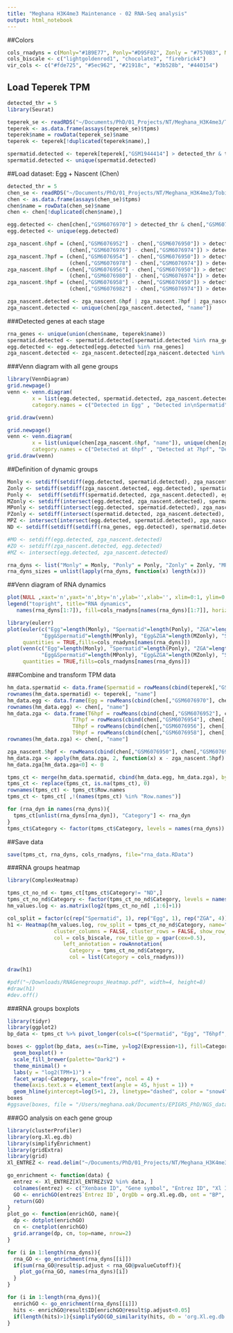 ```yaml
---
title: "Meghana H3K4me3 Maintenance - 02 RNA-Seq analysis"
output: html_notebook
---
```

##Colors
```r
cols_rnadyns = c(Monly="#1B9E77", Ponly="#D95F02", Zonly = "#7570B3", MPonly = "#E7298A", MZonly = "#66A61E", PZonly = "#E6AB02", MPZ = "#A6761D", ND = "#666666")
cols_biscale <- c("lightgoldenrod1", "chocolate3", "firebrick4")
vir_cols <- c("#fde725", "#5ec962", "#21918c", "#3b528b", "#440154")
```

## Load Teperek TPM
```r
detected_thr = 5
library(Seurat)

teperek_se <- readRDS("~/Documents/PhD/01_Projects/NT/Meghana_H3K4me3/Tobias data/meghana_rnaseq/GSE75164/se.rds")
teperek <- as.data.frame(assays(teperek_se)$tpms)
teperek$name = rowData(teperek_se)$name
teperek <- teperek[!duplicated(teperek$name),]

spermatid.detected <- teperek[teperek[,"GSM1944414"] > detected_thr & teperek[,"GSM1944415"] > detected_thr & teperek[,"GSM1944416"] > detected_thr, "name"]
spermatid.detected <- unique(spermatid.detected)
```

##Load dataset: Egg + Nascent (Chen)
```r
detected_thr = 5
chen_se <- readRDS("~/Documents/PhD/01_Projects/NT/Meghana_H3K4me3/Tobias data/meghana_rnaseq/GSE201835/se.rds")
chen <- as.data.frame(assays(chen_se)$tpms)
chen$name = rowData(chen_se)$name
chen <- chen[!duplicated(chen$name),]

egg.detected <- chen[chen[,"GSM6076970"] > detected_thr & chen[,"GSM6076971"] > detected_thr, "name"]
egg.detected <- unique(egg.detected)

zga_nascent.6hpf = (chen[,"GSM6076952"] - chen[,"GSM6076950"]) > detected_thr & (chen[,"GSM6076953"] - chen[,"GSM6076951"]) > detected_thr &     
                    (chen[,"GSM6076976"] - chen[,"GSM6076974"]) > detected_thr & (chen[,"GSM6076977"] - chen[,"GSM6076975"]) > detected_thr
zga_nascent.7hpf = (chen[,"GSM6076954"] - chen[,"GSM6076950"]) > detected_thr & (chen[,"GSM6076955"] - chen[,"GSM6076951"]) > detected_thr & 
                    (chen[,"GSM6076978"] - chen[,"GSM6076974"]) > detected_thr & (chen[,"GSM6076979"] - chen[,"GSM6076975"]) > detected_thr
zga_nascent.8hpf = (chen[,"GSM6076956"] - chen[,"GSM6076950"]) > detected_thr & (chen[,"GSM6076957"] - chen[,"GSM6076951"]) > detected_thr & 
                    (chen[,"GSM6076980"] - chen[,"GSM6076974"]) > detected_thr & (chen[,"GSM6076981"] - chen[,"GSM6076975"]) > detected_thr
zga_nascent.9hpf = (chen[,"GSM6076958"] - chen[,"GSM6076950"]) > detected_thr & (chen[,"GSM6076959"] - chen[,"GSM6076951"]) > detected_thr & 
                    (chen[,"GSM6076982"] - chen[,"GSM6076974"]) > detected_thr & (chen[,"GSM6076983"] - chen[,"GSM6076975"]) > detected_thr

zga_nascent.detected <- zga_nascent.6hpf | zga_nascent.7hpf | zga_nascent.8hpf | zga_nascent.9hpf
zga_nascent.detected <- unique(chen[zga_nascent.detected, "name"])
```

###Detected genes at each stage
```r
rna_genes <- unique(union(chen$name, teperek$name))
spermatid.detected <- spermatid.detected[spermatid.detected %in% rna_genes]
egg.detected <- egg.detected[egg.detected %in% rna_genes]
zga_nascent.detected <- zga_nascent.detected[zga_nascent.detected %in% rna_genes]
```

###Venn diagram with all gene groups
```r
library(VennDiagram)
grid.newpage()
venn <- venn.diagram(
        x = list(egg.detected, spermatid.detected, zga_nascent.detected), filename=NULL, output=TRUE,
        category.names = c("Detected in Egg" , "Detected in\nSpermatid" , "Detected at ZGA (nascent)"))

grid.draw(venn)

grid.newpage()
venn <- venn.diagram(
        x = list(unique(chen[zga_nascent.6hpf, "name"]), unique(chen[zga_nascent.7hpf, "name"]), unique(chen[zga_nascent.8hpf, "name"]), unique(chen[zga_nascent.9hpf, "name"])), filename=NULL, output=TRUE,
        category.names = c("Detected at 6hpf" , "Detected at 7hpf", "Detected at 8hpf", "Detected at 9hpf"))
grid.draw(venn)
```

##Definition of dynamic groups
```r
Monly <- setdiff(setdiff(egg.detected, spermatid.detected), zga_nascent.detected)
Zonly <- setdiff(setdiff(zga_nascent.detected, egg.detected), spermatid.detected)
Ponly <-  setdiff(setdiff(spermatid.detected, zga_nascent.detected), egg.detected)
MZonly <- setdiff(intersect(egg.detected, zga_nascent.detected), spermatid.detected)
MPonly <- setdiff(intersect(egg.detected, spermatid.detected), zga_nascent.detected)
PZonly <- setdiff(intersect(spermatid.detected, zga_nascent.detected), egg.detected)
MPZ <- intersect(intersect(egg.detected, spermatid.detected), zga_nascent.detected)
ND <- setdiff(setdiff(setdiff(rna_genes, egg.detected), spermatid.detected), zga_nascent.detected)

#MO <- setdiff(egg.detected, zga_nascent.detected)
#ZO <- setdiff(zga_nascent.detected, egg.detected)
#MZ <- intersect(egg.detected, zga_nascent.detected)

rna_dyns <- list("Monly" = Monly, "Ponly" = Ponly, "Zonly" = Zonly, "MPonly" = MPonly, "MZonly" = MZonly, "PZonly" = PZonly, "MPZ"= MPZ, "ND"= ND)
rna_dyns_sizes = unlist(lapply(rna_dyns, function(x) length(x)))
```

##Venn diagram of RNA dynamics
```r
plot(NULL ,xaxt='n',yaxt='n',bty='n',ylab='',xlab='', xlim=0:1, ylim=0:1)
legend("topright", title="RNA dynamics",
   names(rna_dyns[1:7]), fill=cols_rnadyns[names(rna_dyns)[1:7]], horiz=FALSE)

library(eulerr)
plot(euler(c("Egg"=length(Monly), "Spermatid"=length(Ponly), "ZGA"=length(Zonly),
           "Egg&Spermatid"=length(MPonly), "Egg&ZGA"=length(MZonly), "Spermatid&ZGA"=length(PZonly), "Egg&Spermatid&ZGA"=length(MPZ))),
     quantities = TRUE,fills=cols_rnadyns[names(rna_dyns)])
plot(venn(c("Egg"=length(Monly), "Spermatid"=length(Ponly), "ZGA"=length(Zonly),
           "Egg&Spermatid"=length(MPonly), "Egg&ZGA"=length(MZonly), "Spermatid&ZGA"=length(PZonly), "Egg&Spermatid&ZGA"=length(MPZ))),
     quantities = TRUE,fills=cols_rnadyns[names(rna_dyns)])
```
###Combine and transform TPM data 
```r
hm_data.spermatid <- data.frame(Spermatid = rowMeans(cbind(teperek[,"GSM1944414"], teperek[,"GSM1944415"], teperek[,"GSM1944416"])))
rownames(hm_data.spermatid) <- teperek[, "name"]
hm_data.egg <- data.frame(Egg = rowMeans(cbind(chen[,"GSM6076970"], chen[,"GSM6076971"])))
rownames(hm_data.egg) <- chen[, "name"]
hm_data.zga <- data.frame(T6hpf = rowMeans(cbind(chen[,"GSM6076952"], chen[,"GSM6076953"])),# chen[,"GSM6076976"], chen[,"GSM6076977"])), 
                     T7hpf = rowMeans(cbind(chen[,"GSM6076954"], chen[,"GSM6076955"])),# chen[,"GSM6076978"], chen[,"GSM6076979"])),
                     T8hpf = rowMeans(cbind(chen[,"GSM6076956"], chen[,"GSM6076957"])),#, chen[,"GSM6076980"], chen[,"GSM6076981"])),
                     T9hpf = rowMeans(cbind(chen[,"GSM6076958"], chen[,"GSM6076959"])))#, chen[,"GSM6076982"], chen[,"GSM6076983"])))
rownames(hm_data.zga) <- chen[, "name"]

zga_nascent.5hpf <- rowMeans(cbind(chen[,"GSM6076950"], chen[,"GSM6076951"]))#, chen[,"GSM6076974"], chen[,"GSM6076975"]))
hm_data.zga <- apply(hm_data.zga, 2, function(x) x - zga_nascent.5hpf)
hm_data.zga[hm_data.zga<0] <- 0

tpms_ct <- merge(hm_data.spermatid, cbind(hm_data.egg, hm_data.zga), by = "row.names", all = TRUE)
tpms_ct <- replace(tpms_ct, is.na(tpms_ct), 0)
rownames(tpms_ct) <- tpms_ct$Row.names
tpms_ct <- tpms_ct[ ,!(names(tpms_ct) %in% "Row.names")]

for (rna_dyn in names(rna_dyns)){
  tpms_ct[unlist(rna_dyns[rna_dyn]), "Category"] <- rna_dyn
}
tpms_ct$Category <- factor(tpms_ct$Category, levels = names(rna_dyns))
```

##Save data
```r
save(tpms_ct, rna_dyns, cols_rnadyns, file="rna_data.RData")
```

###RNA groups heatmap
```r
library(ComplexHeatmap)

tpms_ct_no_nd <- tpms_ct[tpms_ct$Category!= "ND",]
tpms_ct_no_nd$Category <- factor(tpms_ct_no_nd$Category, levels = names(rna_dyns)[1:7])
hm_values.log <- as.matrix(log2(tpms_ct_no_nd[ ,1:6]+1))

col_split = factor(c(rep("Spermatid", 1), rep("Egg", 1), rep("ZGA", 4)))
h1 <- Heatmap(hm_values.log, row_split = tpms_ct_no_nd$Category, name="log2(TPM+1)",
               cluster_columns = FALSE, cluster_rows = FALSE, show_row_names = FALSE, column_split = col_split, row_title_rot = 0, cluster_row_slices = FALSE,
               col = cols_biscale, row_title_gp = gpar(cex=0.5), 
                  left_annotation = rowAnnotation(
                    Category = tpms_ct_no_nd$Category,
                    col = list(Category = cols_rnadyns)))

draw(h1)

#pdf("~/Downloads/RNAGenegroups_Heatmap.pdf", width=4, height=8)
#draw(h1)
#dev.off()
```
###RNA groups boxplots
```r
library(tidyr)
library(ggplot2)
bp_data <- tpms_ct %>% pivot_longer(cols=c("Spermatid", "Egg", "T6hpf", "T7hpf", "T8hpf", "T9hpf"), names_to='Time', values_to='Expression')

boxes <- ggplot(bp_data, aes(x=Time, y=log2(Expression+1), fill=Category)) + 
  geom_boxplot() + 
  scale_fill_brewer(palette="Dark2") +
  theme_minimal() + 
  labs(y = "log2(TPM+1)") +  
  facet_wrap(~Category, scale="free", ncol = 4) +
  theme(axis.text.x = element_text(angle = 45, hjust = 1)) +
  geom_hline(yintercept=log(5+1, 2), linetype="dashed", color = "snow4")
boxes
#ggsave(boxes, file = "/Users/meghana.oak/Documents/EPIGRS_PhD/NGS_data_sorted/Plots/Fig2/iv_RNAGenegroups_Boxplots.tiff", width = 22, height = 12, units = "cm")
```

###GO analysis on each gene group
```r
library(clusterProfiler)
library(org.Xl.eg.db)
library(simplifyEnrichment)
library(gridExtra)
library(grid)
Xl_ENTREZ <- read.delim("~/Documents/PhD/01_Projects/NT/Meghana_H3K4me3/NGS_data_sorted/Genome_Xl10.1/GenePageLaevisEntrezGeneUnigeneMapping.txt", header = FALSE)

go_enrichment <- function(data) {
  entrez <- Xl_ENTREZ[Xl_ENTREZ$V2 %in% data, ] 
  colnames(entrez) <- c("Xenbase ID", "Gene symbol", "Entrez ID", "Xl ID unknown")
  GO <- enrichGO(entrez$`Entrez ID`, OrgDb = org.Xl.eg.db, ont = "BP", readable = TRUE)
  return(GO)
}
plot_go <- function(enrichGO, name){
  dp <- dotplot(enrichGO)
  cn <- cnetplot(enrichGO)
  grid.arrange(dp, cn, top=name, nrow=2)
}

for (i in 1:length(rna_dyns)){
  rna_GO <- go_enrichment(rna_dyns[[i]])
  if(sum(rna_GO@result$p.adjust < rna_GO@pvalueCutoff)){
    plot_go(rna_GO, names(rna_dyns)[i])
  }
}
```

```r
for (i in 1:length(rna_dyns)){
  enrichGO <- go_enrichment(rna_dyns[[i]])
  hits <- enrichGO@result$ID[enrichGO@result$p.adjust<0.05]
  if(length(hits)>1){simplifyGO(GO_similarity(hits, db = 'org.Xl.eg.db'), column_title = names(rna_dyns[i]))}
}
```







